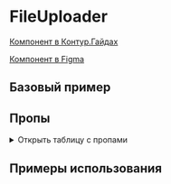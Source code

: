 
<Meta of={FileUploaderStories} />

# FileUploader

[Компонент в Контур.Гайдах](https://guides.kontur.ru/components/input-fields/file-uploader/)

[Компонент в Figma](https://www.figma.com/file/87ScqxPzJpF9DcVBNYWOjM/%E2%9A%A1-Kontur-UI-Modern-Layout?node-id=284%3A11938)

<Description />

## Базовый пример

<Primary />

## Пропы

<details>
  <summary>Открыть таблицу с пропами</summary>
  <ArgTypes />
</details>

## Примеры использования

<Stories title="" includePrimary={false} />
